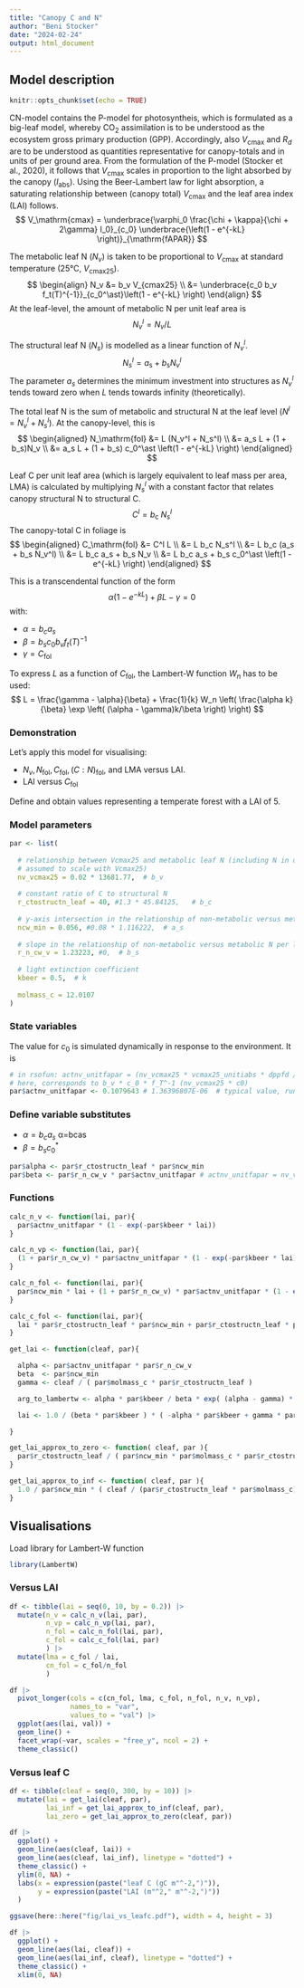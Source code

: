 ```yaml
---
title: "Canopy C and N"
author: "Beni Stocker"
date: "2024-02-24"
output: html_document
---
```


## Model description

```r
knitr::opts_chunk$set(echo = TRUE)
```

CN-model contains the P-model for photosyntheis, which is formulated as a big-leaf model, whereby CO$_2$ assimilation is to be understood as the ecosystem gross primary production (GPP). Accordingly, also $V_\mathrm{cmax}$ and $R_d$ are to be understood as quantities representative for canopy-totals and in units of per ground area. From the formulation of the P-model (Stocker et al., 2020), it follows that $V_\mathrm{cmax}$ scales in proportion to the light absorbed by the canopy ($I_\mathrm{abs}$). Using the Beer-Lambert law for light absorption, a saturating relationship between (canopy total) $V_\mathrm{cmax}$ and the leaf area index (LAI) follows.
$$
V_\mathrm{cmax} = \underbrace{\varphi_0 \frac{\chi + \kappa}{\chi + 2\gamma} I_0}_{c_0} \underbrace{\left(1 - e^{-kL} \right)}_{\mathrm{fAPAR}}
$$

The metabolic leaf N ($N_v$) is taken to be proportional to $V_\mathrm{cmax}$ at standard temperature (25°C, $V_\mathrm{cmax25}$).
$$
\begin{align}
N_v &= b_v V_{cmax25} \\
    &= \underbrace{c_0 b_v f_t(T)^{-1}}_{c_0^\ast}\left(1 - e^{-kL} \right)
\end{align}
$$
At the leaf-level, the amount of metabolic N per unit leaf area is
$$
N_v^l = N_v/L
$$

The structural leaf N ($N_s$) is modelled as a linear function of $N_v^l$.
$$
N_s^l = a_\mathrm{s} + b_\mathrm{s} N_v^l
$$
The parameter $a_s$ determines the minimum investment into structures as $N_v^l$ tends toward zero when $L$ tends towards infinity (theoretically).

The total leaf N is the sum of metabolic and structural N at the leaf level ($N^l = N_v^l + N_s^l$). At the canopy-level, this is
$$
\begin{aligned}
N_\mathrm{fol} &= L (N_v^l + N_s^l) \\
               &= a_s L + (1 + b_s)N_v \\
               &= a_s L + (1 + b_s) c_0^\ast \left(1 - e^{-kL} \right)
\end{aligned}
$$

Leaf C per unit leaf area (which is largely equivalent to leaf mass per area, LMA) is calculated by multiplying $N_s^l$ with a constant factor that relates canopy structural N to structural C.
$$
C^l = b_{\text{c}}\;N_s^l
$$
The canopy-total C in foliage is 
$$
\begin{aligned}
C_\mathrm{fol} &= C^l L \\
               &= L b_c N_s^l \\
               &= L b_c (a_s + b_s N_v^l) \\
               &= L b_c a_s + b_s N_v \\ 
               &= L b_c a_s + b_s c_0^\ast \left(1 - e^{-kL} \right)
\end{aligned}
$$

This is a transcendental function of the form
$$
\alpha(1-e^{-kL}) + \beta L - \gamma = 0
$$
with: 

- $\alpha = b_c a_s$
- $\beta = b_s c_0 b_v f_t(T)^{-1}$
- $\gamma = C_\mathrm{fol}$

To express $L$ as a function of $C_\mathrm{fol}$, the Lambert-W function $W_n$ has to be used:
$$
L = \frac{\gamma - \alpha}{\beta} + \frac{1}{k} W_n \left( \frac{\alpha k}{\beta} \exp \left( (\alpha - \gamma)k/\beta \right)  \right)
$$

### Demonstration

Let’s apply this model for visualising:

- $N_v, N_\mathrm{fol}, C_\mathrm{fol}, (C:N)_\mathrm{fol}$, and LMA versus LAI.
- LAI versus $C_\mathrm{fol}$

Define and obtain values representing a temperate forest with a LAI of 5.

### Model parameters

```r
par <- list(
  
  # relationship between Vcmax25 and metabolic leaf N (including N in other enzymes 
  # assumed to scale with Vcmax25)
  nv_vcmax25 = 0.02 * 13681.77,  # b_v
  
  # constant ratio of C to structural N
  r_ctostructn_leaf = 40, #1.3 * 45.84125,   # b_c
  
  # y-axis intersection in the relationship of non-metabolic versus metabolic N per leaf area
  ncw_min = 0.056, #0.08 * 1.116222,  # a_s
  
  # slope in the relationship of non-metabolic versus metabolic N per leaf area
  r_n_cw_v = 1.23223, #0,  # b_s
  
  # light extinction coefficient 
  kbeer = 0.5,  # k
  
  molmass_c = 12.0107
)
```

### State variables
The value for $c_0$ is simulated dynamically in response to the environment. It is
```r
# in rsofun: actnv_unitfapar = (nv_vcmax25 * vcmax25_unitiabs * dppfd / dayl), gpp_cnmodel.mod.f90, l. 238
# here, corresponds to b_v * c_0 * f_T^-1 (nv_vcmax25 * c0)
par$actnv_unitfapar <- 0.1079643 # 1.36396807E-06  # typical value, run analysis/example_cnmodel_ch_oe1.R
```

### Define variable substitutes

- $\alpha = b_c a_s$ α=bcas
- $\beta = b_s c_0^\ast$

```r
par$alpha <- par$r_ctostructn_leaf * par$ncw_min
par$beta <- par$r_n_cw_v * par$actnv_unitfapar # actnv_unitfapar = nv_vcmax25 * c0
```

### Functions

```r
calc_n_v <- function(lai, par){
  par$actnv_unitfapar * (1 - exp(-par$kbeer * lai))
}

calc_n_vp <- function(lai, par){
  (1 + par$r_n_cw_v) * par$actnv_unitfapar * (1 - exp(-par$kbeer * lai))
}

calc_n_fol <- function(lai, par){
  par$ncw_min * lai + (1 + par$r_n_cw_v) * par$actnv_unitfapar * (1 - exp(-par$kbeer * lai))
}

calc_c_fol <- function(lai, par){
  lai * par$r_ctostructn_leaf * par$ncw_min + par$r_ctostructn_leaf * par$r_n_cw_v * par$actnv_unitfapar * (1 - exp(-par$kbeer * lai))
}

get_lai <- function(cleaf, par){

  alpha <- par$actnv_unitfapar * par$r_n_cw_v
  beta  <- par$ncw_min
  gamma <- cleaf / ( par$molmass_c * par$r_ctostructn_leaf ) 

  arg_to_lambertw <- alpha * par$kbeer / beta * exp( (alpha - gamma) * par$kbeer / beta )

  lai <- 1.0 / (beta * par$kbeer ) * ( -alpha * par$kbeer + gamma * par$kbeer + beta * W( arg_to_lambertw ) )

}

get_lai_approx_to_zero <- function( cleaf, par ){
  par$r_ctostructn_leaf / ( par$ncw_min * par$molmass_c * par$r_ctostructn_leaf )
}

get_lai_approx_to_inf <- function( cleaf, par ){
  1.0 / par$ncw_min * ( cleaf / (par$r_ctostructn_leaf * par$molmass_c) - par$actnv_unitfapar * par$r_n_cw_v)
}
```

## Visualisations

Load library for Lambert-W function
```r
library(LambertW)
```

### Versus LAI

```r
df <- tibble(lai = seq(0, 10, by = 0.2)) |> 
  mutate(n_v = calc_n_v(lai, par),
         n_vp = calc_n_vp(lai, par),
         n_fol = calc_n_fol(lai, par),
         c_fol = calc_c_fol(lai, par)
         ) |> 
  mutate(lma = c_fol / lai,
         cn_fol = c_fol/n_fol
         )

df |> 
  pivot_longer(cols = c(cn_fol, lma, c_fol, n_fol, n_v, n_vp),
               names_to = "var",
               values_to = "val") |> 
  ggplot(aes(lai, val)) +
  geom_line() +
  facet_wrap(~var, scales = "free_y", ncol = 2) +
  theme_classic()
```

### Versus leaf C

```r
df <- tibble(cleaf = seq(0, 300, by = 10)) |> 
  mutate(lai = get_lai(cleaf, par),
         lai_inf = get_lai_approx_to_inf(cleaf, par),
         lai_zero = get_lai_approx_to_zero(cleaf, par))

df |> 
  ggplot() +
  geom_line(aes(cleaf, lai)) +
  geom_line(aes(cleaf, lai_inf), linetype = "dotted") +
  theme_classic() +
  ylim(0, NA) +
  labs(x = expression(paste("leaf C (gC m"^-2,")")), 
       y = expression(paste("LAI (m"^2," m"^-2,")"))
  )

ggsave(here::here("fig/lai_vs_leafc.pdf"), width = 4, height = 3)

df |>
  ggplot() +
  geom_line(aes(lai, cleaf)) +
  geom_line(aes(lai_inf, cleaf), linetype = "dotted") +
  theme_classic() +
  xlim(0, NA)
```
